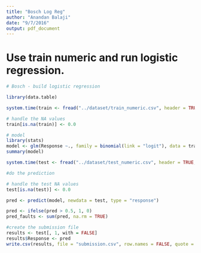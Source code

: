 ```yaml
---
title: "Bosch Log Reg"
author: "Anandan Balaji"
date: "9/7/2016"
output: pdf_document
---
```


# Use train numeric and run logistic regression.

```r
# Bosch - build logistic regression

library(data.table)

system.time(train <- fread("../dataset/train_numeric.csv", header = TRUE))

# handle the NA values
train[is.na(train)] <- 0.0

# model
library(stats)
model <- glm(Response ~., family = binomial(link = "logit"), data = train)
summary(model)


```

```r

system.time(test <- fread("../dataset/test_numeric.csv", header = TRUE, nrows = 50000))

#do the prediction

# handle the test NA values
test[is.na(test)] <- 0.0

pred <- predict(model, newdata = test, type = "response")

pred <- ifelse(pred > 0.5, 1, 0)
pred_faults <- sum(pred, na.rm = TRUE)

```

```r

#create the submission file
results <- test[, 1, with = FALSE]
results$Response <- pred
write.csv(results, file = "submission.csv", row.names = FALSE, quote = FALSE)
```


